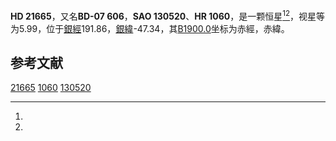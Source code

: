 {{Starbox begin
| name = HD 21665
}}
{{Starbox observe
| epoch = [[J2000.0|J2000.0]]
| constell = {{星座名待查}}<ref name=SIMBAD>{{cite web
 | url=http://simbad.u-strasbg.fr/simbad/sim-id?Ident=HR+1060
 | title=Pulsating variable Star
 | publisher=Centre de Données astronomiques de Strasbourg
 | work=SIMBAD
 | accessdate=2012-07-13
 | archive-date=2016-03-15
 | archive-url=https://web.archive.org/web/20160315124534/http://simbad.u-strasbg.fr/simbad/sim-id?Ident=HR+1060
 | dead-url=no
 }}</ref><ref name=DATA>{{cite web
 | url=http://vizier.u-strasbg.fr/viz-bin/VizieR-5?-out.add=.&-source=5050&-corr=PK=HR&-out.max=9999&HR=1060
 | title=VizieR Detailed Page
 | accessdate=2012-07-13
 | archive-date=2019-02-16
 | archive-url=https://web.archive.org/web/20190216102238/http://vizier.u-strasbg.fr/viz-bin/VizieR-5?-out.add=.&-source=5050&-corr=PK=HR&-out.max=9999&HR=1060
 | dead-url=no
 }}</ref>
| 星官 = 
| ra = {{RA|3|29|39.1}}<ref name=SIMBAD /><ref name=DATA />
| dec = {{DEC|-6|48|18}}<ref name=SIMBAD /><ref name=DATA />
| appmag_v = 5.99<ref name=SIMBAD /><ref name=DATA />
}}
{{Starbox character
| class = G5<ref name=SIMBAD /><ref name=DATA />
| b-v = 1.02<ref name=SIMBAD /><ref name=DATA />
| u-b = 0.87<ref name=SIMBAD /><ref name=DATA />
| r-i = <ref name=SIMBAD /><ref name=DATA />
| variable = 
}}
{{Starbox astrometry
| radial_v = 0.87
| prop_mo_ra = 26
| parallax = 
| p_error = 
}}
{{Starbox catalog
| names =BD-07 606，[[SAO星表|SAO]] 130520，[[HD星表|HD]] 21665，[[HR星表|HR]] 1060}}
{{Starbox reference |Simbad=HR+1060}}
{{Starbox end}}

'''HD 21665'''，又名'''BD-07 606'''，'''SAO 130520'''、'''HR 1060'''，是一颗恒星<ref name=SIMBAD /><ref name=DATA />，视星等为5.99，位于[[銀道座標系|銀經]]191.86，[[銀道座標系|銀緯]]-47.34，其[[B1900.0|B1900.0]]坐标为赤經{{RA|3|24|45.2}}，赤緯{{DEC|-7|-47.34|47}}。

== 参考文献 ==
{{reflist}}

{{star-stub}}

[[Category:HD和HDE天體|21665]]
[[Category:HR天體|1060]]
[[Category:SAO天體|130520]]